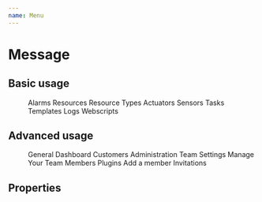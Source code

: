 ```yaml
---
name: Menu
---
```



# Message

## Basic usage

<Playground>
  <Menu>
    <Menu.List>
      <Menu.Item>
        <Icon name='notifications' /> Alarms
      </Menu.Item>
      <Menu.Item>
        <Icon name='widgets' /> Resources
      </Menu.Item>
      <Menu.Item>
        <Icon name='category' /> Resource Types
      </Menu.Item>
       <Menu.Item>
        <Icon name='wb_incandescent' /> Actuators
      </Menu.Item>
      <Menu.Item>
        <Icon name='wifi_tethering' /> Sensors
      </Menu.Item>
      <Menu.Item active={true}>
        <Icon name='done_all' /> Tasks
      </Menu.Item>
      <Menu.Item>
        <Icon name='layers' /> Templates
      </Menu.Item>
       <Menu.Item>
        <Icon name='reorder' /> Logs
      </Menu.Item>
      <Menu.Item>
        <Icon name='code' /> Webscripts
      </Menu.Item>
    </Menu.List>
  </Menu>
</Playground>

## Advanced usage

<Playground>
  <Menu>
    <Menu.Header>General</Menu.Header>
    <Menu.List>
      <Menu.Item>Dashboard</Menu.Item>
      <Menu.Item>Customers</Menu.Item>
    </Menu.List>
    <Menu.Header>Administration</Menu.Header>
    <Menu.List>
      <Menu.Item>Team Settings</Menu.Item>
      <Menu.Item active>Manage Your Team</Menu.Item>
      <Menu.List>
        <Menu.Item>Members</Menu.Item>
        <Menu.Item>Plugins</Menu.Item>
        <Menu.Item>Add a member</Menu.Item>
      </Menu.List>
      <Menu.Item>Invitations</Menu.Item>
    </Menu.List>
  </Menu>
</Playground>

## Properties

<PropsTable of={Menu}></PropsTable>
